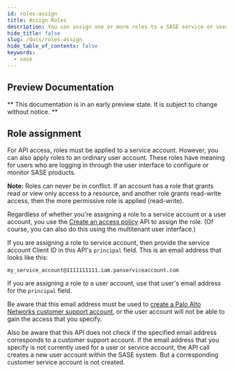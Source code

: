 ```yaml
---
id: roles-assign
title: Assign Roles
description: You can assign one or more roles to a SASE service or user account.
hide_title: false
slug: /docs/roles-assign
hide_table_of_contents: false
keywords:
  - sase
---
```


<head>
  <meta name="robots" content="noindex"/>
</head>

## Preview Documentation

** This documentation is in an early preview state. It is subject to change without notice. **

## Role assignment

For API access, roles must be applied to a service account. However, you
can also apply roles to an ordinary user account. These roles have meaning
for users who are logging in through the user interface to configure or
monitor SASE products.

**Note:** Roles can never be in conflict. If an account has a role that
grants read or view only access to a resource, and another role grants
read-write access, then the more permissive role is applied (read-write).

Regardless of whether you're assigning a role to a service account or a
user account, you use the [Create an access policy](/sase-services/api/identity-and-access-management/accesspolicies#operation/createaccess_policy) API to assign the
role.
(Of course, you can also do this using the multitenant user interface.)

If you are assigning a role to service account, then provide the service
account Client ID in this API's `principal` field. This is an email address
that looks like this:

`my_service_account@1111111111.iam.panserviceaccount.com`

If you are assigning a role to a user account, use that user's email
address for the `principal` field.

Be aware that this email address must be used to [create a
Palo Alto Networks customer support account](https://support.paloaltonetworks.com/UserAccount/PreRegister),
or the user account will not be able to gain the access that you specify.

Also be aware that this API does not check if the specified email address
corresponds to a customer support account. If the email address that you
specify is not currently used for a user or service account, the API call
creates a new user account within the SASE system. But a corresponding
customer service account is not created.
